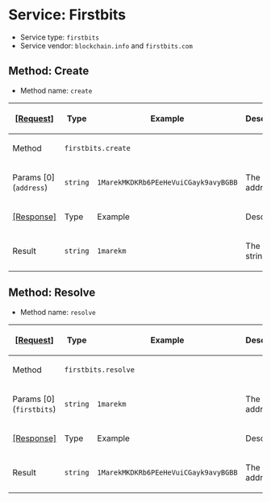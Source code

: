 =Service: Firstbits=

* Service type: <code>firstbits</code>
* Service vendor: <code>blockchain.info</code> and <code>firstbits.com</code>

==Method: Create==

* Method name: <code>create</code>

{|
! <ins>[Request]</ins>
! Type
! Example
! Description
|-
! Method
| colspan="3" | <code>firstbits.create</code>
|-
! Params [0] (<code>address</code>)
| <code>string</code>
| <code>1MarekMKDKRb6PEeHeVuiCGayk9avyBGBB</code>
| The address.
|-
! <ins>[Response]</ins>
! Type
! Example
! Description
|-
! Result
| <code>string</code>
| <code>1marekm</code>
| The firstbits string.
|}

==Method: Resolve==

* Method name: <code>resolve</code>

{|
! <ins>[Request]</ins>
! Type
! Example
! Description
|-
! Method
| colspan="3" | <code>firstbits.resolve</code>
|-
! Params [0] (<code>firstbits</code>)
| <code>string</code>
| <code>1marekm</code>
| The address.
|-
! <ins>[Response]</ins>
! Type
! Example
! Description
|-
! Result
| <code>string</code>
| <code>1MarekMKDKRb6PEeHeVuiCGayk9avyBGBB</code>
| The address.
|}